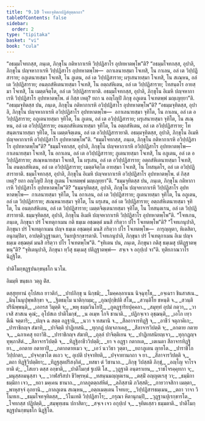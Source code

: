 ```yaml
---
title: "9.10 โจทกจุทิตกปฏิสํยุตฺตกถา"
tableOfContents: false
sidebar:
  order: 2
type: "tipitaka"
basket: "vi"
book: "cula"
---
```



<DynamicBreadcrumb />

<Division number="401" book="cula">

<Paragraph number="1936" book="cula">
“อธมฺมโจทกสฺส, ภนฺเต, ภิกฺขุโน กติหากาเรหิ วิปฺปฏิสาโร อุปทหาตพฺโพ”ติ? “อธมฺมโจทกสฺส, อุปาลิ, ภิกฺขุโน ปญฺจหากาเรหิ วิปฺปฏิสาโร อุปทหาตพฺโพ—  อกาเลนายสฺมา โจเทสิ, โน กาเลน, อลํ เต วิปฺปฏิสาราย; อภูเตนายสฺมา โจเทสิ, โน ภูเตน, อลํ เต วิปฺปฏิสาราย; ผรุเสนายสฺมา โจเทสิ, โน สเณฺหน, อลํ เต วิปฺปฏิสาราย; อนตฺถสํหิเตนายสฺมา โจเทสิ, โน อตฺถสํหิเตน, อลํ เต วิปฺปฏิสาราย; โทสนฺตโร อายสฺมา โจเทสิ, โน เมตฺตจิตฺโต, อลํ เต วิปฺปฏิสารายาติ. อธมฺมโจทกสฺส, อุปาลิ, ภิกฺขุโน อิเมหิ ปญฺจหากาเรหิ วิปฺปฏิสาโร อุปทหาตพฺโพ. ตํ กิสฺส เหตุ? ยถา น อญฺโญปิ ภิกฺขุ อภูเตน โจเทตพฺพํ มญฺเญยฺยา”ติ.
</Paragraph>

<Paragraph number="1937" book="cula">
“อธมฺมจุทิตสฺส ปน, ภนฺเต, ภิกฺขุโน กติหากาเรหิ อวิปฺปฏิสาโร อุปทหาตพฺโพ”ติ? “อธมฺมจุทิตสฺส, อุปาลิ, ภิกฺขุโน ปญฺจหากาเรหิ อวิปฺปฏิสาโร อุปทหาตพฺโพ—  อกาเลนายสฺมา จุทิโต, โน กาเลน, อลํ เต อวิปฺปฏิสาราย; อภูเตนายสฺมา จุทิโต, โน ภูเตน, อลํ เต อวิปฺปฏิสาราย; ผรุเสนายสฺมา จุทิโต, โน สเณฺหน, อลํ เต อวิปฺปฏิสาราย; อนตฺถสํหิเตนายสฺมา จุทิโต, โน อตฺถสํหิเตน, อลํ เต อวิปฺปฏิสาราย; โทสนฺตเรนายสฺมา จุทิโต, โน เมตฺตจิตฺเตน, อลํ เต อวิปฺปฏิสารายาติ. อธมฺมจุทิตสฺส, อุปาลิ, ภิกฺขุโน อิเมหิ ปญฺจหากาเรหิ อวิปฺปฏิสาโร อุปทหาตพฺโพ”ติ.
</Paragraph>

<Paragraph number="1938" book="cula">
“ธมฺมโจทกสฺส, ภนฺเต, ภิกฺขุโน กติหากาเรหิ อวิปฺปฏิสาโร อุปทหาตพฺโพ”ติ? “ธมฺมโจทกสฺส, อุปาลิ, ภิกฺขุโน ปญฺจหากาเรหิ อวิปฺปฏิสาโร อุปทหาตพฺโพ—  กาเลนายสฺมา โจเทสิ, โน อกาเลน, อลํ เต อวิปฺปฏิสาราย; ภูเตนายสฺมา โจเทสิ, โน อภูเตน, อลํ เต อวิปฺปฏิสาราย; สเณฺหนายสฺมา โจเทสิ, โน ผรุเสน, อลํ เต อวิปฺปฏิสาราย; อตฺถสํหิเตนายสฺมา โจเทสิ, โน อนตฺถสํหิเตน, อลํ เต อวิปฺปฏิสาราย; เมตฺตจิตฺโต อายสฺมา โจเทสิ, โน โทสนฺตโร, อลํ เต อวิปฺปฏิสารายาติ. ธมฺมโจทกสฺส, อุปาลิ, ภิกฺขุโน อิเมหิ ปญฺจหากาเรหิ อวิปฺปฏิสาโร อุปทหาตพฺโพ. ตํ กิสฺส เหตุ? ยถา อญฺโญปิ ภิกฺขุ ภูเตน โจเทตพฺพํ มญฺเญยฺยา”ติ.
</Paragraph>

<Paragraph number="1939" book="cula">
“ธมฺมจุทิตสฺส ปน, ภนฺเต, ภิกฺขุโน กติหากาเรหิ วิปฺปฏิสาโร อุปทหาตพฺโพ”ติ? “ธมฺมจุทิตสฺส, อุปาลิ, ภิกฺขุโน ปญฺจหากาเรหิ วิปฺปฏิสาโร อุปทหาตพฺโพ—  กาเลนายสฺมา จุทิโต, โน อกาเลน, อลํ เต วิปฺปฏิสาราย; ภูเตนายสฺมา จุทิโต, โน อภูเตน, อลํ เต วิปฺปฏิสาราย; สเณฺหนายสฺมา จุทิโต, โน ผรุเสน, อลํ เต วิปฺปฏิสาราย; อตฺถสํหิเตนายสฺมา จุทิโต, โน อนตฺถสํหิเตน, อลํ เต วิปฺปฏิสาราย; เมตฺตจิตฺเตนายสฺมา จุทิโต, โน โทสนฺตเรน, อลํ เต วิปฺปฏิสารายาติ. ธมฺมจุทิตสฺส, อุปาลิ, ภิกฺขุโน อิเมหิ ปญฺจหากาเรหิ วิปฺปฏิสาโร อุปทหาตพฺโพ”ติ.
</Paragraph>

<Paragraph number="1940" book="cula">
“โจทเกน, ภนฺเต, ภิกฺขุนา ปรํ โจเทตุกาเมน กติ ธมฺเม อชฺฌตฺตํ มนสิ กริตฺวา ปโร โจเทตพฺโพ”ติ? “โจทเกนุปาลิ, ภิกฺขุนา ปรํ โจเทตุกาเมน ปญฺจ ธมฺเม อชฺฌตฺตํ มนสิ กริตฺวา ปโร โจเทตพฺโพ—  การุญฺญตา, หิเตสิตา, อนุกมฺปิตา, อาปตฺติวุฏฺฐานตา, วินยปุเรกฺขารตาติ. โจทเกนุปาลิ, ภิกฺขุนา ปรํ โจเทตุกาเมน อิเม ปญฺจ ธมฺเม อชฺฌตฺตํ มนสิ กริตฺวา ปโร โจเทตพฺโพ”ติ.
</Paragraph>

<Paragraph number="1941" book="cula">
“จุทิเตน ปน, ภนฺเต, ภิกฺขุนา กติสุ ธมฺเมสุ ปติฏฺฐาตพฺพนฺ”ติ? “จุทิเตนุปาลิ, ภิกฺขุนา ทฺวีสุ ธมฺเมสุ ปติฏฺฐาตพฺพํ—  สจฺเจ จ อกุปฺเป จา”ติ.

</Paragraph>
</Division>

<Paragraph number="1942" book="cula">
ทุติยภาณวาโร นิฏฺฐิโต.

  
ปาติโมกฺขฏฺฐปนกฺขนฺธโก นวโม.

  
อิมมฺหิ ขนฺธเก วตฺถู ติํส.



</Paragraph>

<Paragraph number="1943" type="center" book="cula">
ตสฺสุทฺทานํ


</Paragraph>

<Paragraph number="1944" type="verses" book="cula">
อุโปสเถ ยาวติกํ,_  
_ปาปภิกฺขุ น นิกฺขมิ;_  
_โมคฺคลฺลาเนน นิจฺฉุทฺโธ,_  
_อจฺเฉรา ชินสาสเน._  

</Paragraph>

<Paragraph number="1945" type="verses" book="cula">
_นินฺโนนุปุพฺพสิกฺขา จ,_  
_ฐิตธมฺโม นาติกฺกมฺม;_  
_กุณปุกฺขิปติ สํโฆ,_  
_สวนฺติโย ชหนฺติ จ._  

</Paragraph>

<Paragraph number="1946" type="verses" book="cula">
_สวนฺติ ปรินิพฺพนฺติ,_  
_เอกรส วิมุตฺติ จ;_  
_พหุ ธมฺมวินโยปิ,_  
_ภูตฏฺฐาริยปุคฺคลา._  

</Paragraph>

<Paragraph number="1947" type="verses" book="cula">
_สมุทฺทํ อุปมํ กตฺวา,_  
_วาเจสิ สาสเน คุณํ;_  
อุโปสเถ ปาติโมกฺขํ,_  
_น อเมฺห โกจิ ชานาติ._  

</Paragraph>

<Paragraph number="1948" type="verses" book="cula">
_ปฏิกจฺเจว อุชฺฌนฺติ,_  
_เอโก เทฺว ตีณิ จตฺตาริ;_  
_ปญฺจ ฉ สตฺต อฏฺฐานิ,_  
_นวา จ ทสมานิ จ._  

</Paragraph>

<Paragraph number="1949" type="verses" book="cula">
_สีลอาจารทิฏฺฐิ จ,_  
_อาชีวํ จตุภาคิเก;_  
_ปาราชิกญฺจ สํฆาทิ,_  
_ปาจิตฺติ ปาฏิเทสนิ._  

</Paragraph>

<Paragraph number="1950" type="verses" book="cula">
_ทุกฺกฏํ ปญฺจภาเคสุ,_  
_สีลาจารวิปตฺติ จ;_  
_อกตาย กตาย จ,_  
_ฉภาเคสุ ยถาวิธิ._  

</Paragraph>

<Paragraph number="1951" type="verses" book="cula">
_ปาราชิกญฺจ สํฆาทิ,_  
_ถุลฺลํ ปาจิตฺติเยน จ;_  
_ปาฏิเทสนิยญฺเจว,_  
_ทุกฺกฏญฺจ ทุพฺภาสิตํ._  

</Paragraph>

<Paragraph number="1952" type="verses" book="cula">
_สีลาจารวิปตฺติ จ,_  
_ทิฏฺฐิอาชีววิปตฺติ;_  
_ยา จ อฏฺฐา กตากเต,_  
_เตเนตา สีลาจารทิฏฺฐิยา._  

</Paragraph>

<Paragraph number="1953" type="verses" book="cula">
_อกตาย กตายาปิ,_  
_กตากตายเมว จ;_  
_เอวํ นววิธา วุตฺตา,_  
_ยถาภูเตน ญายโต._  

</Paragraph>

<Paragraph number="1954" type="verses" book="cula">
_ปาราชิโก วิปฺปกตา,_  
_ปจฺจกฺขาโต ตเถว จ;_  
อุเปติ ปจฺจาทิยติ,_  
_ปจฺจาทานกถา จ ยา._  

</Paragraph>

<Paragraph number="1955" type="verses" book="cula">
_สีลาจารวิปตฺติ จ,_  
_ตถา ทิฏฺฐิวิปตฺติยา;_  
_ทิฏฺฐสุตปริสงฺกิตํ,_  
_ทสธา ตํ วิชานาถ._  

</Paragraph>

<Paragraph number="1956" type="verses" book="cula">
_ภิกฺขุ วิปสฺสติ ภิกฺขุํ,_  
_อญฺโญ จาโรจยาติ ตํ;_  
_โสเยว ตสฺส อกฺขาติ,_  
_ปาติโมกฺขํ ฐเปติ โส._  

</Paragraph>

<Paragraph number="1957" type="verses" book="cula">
_วุฏฺฐาติ อนฺตราเยน,_  
_ราชโจรคฺคุทกา จ;_  
_มนุสฺสอมนุสฺสา จ,_  
_วาฬสรีสปา ชีวิพฺรหฺมํ._  

</Paragraph>

<Paragraph number="1958" type="verses" book="cula">
_ทสนฺนมญฺญตเรน,_  
_ตสฺมิํ อญฺญตเรสุ วา;_  
_ธมฺมิกาธมฺมิกา เจว,_  
_ยถา มคฺเคน ชานาถ._  

</Paragraph>

<Paragraph number="1959" type="verses" book="cula">
_กาลภูตตฺถสํหิตํ,_  
_ลภิสฺสามิ ภวิสฺสติ;_  
_กายวาจสิกา เมตฺตา,_  
_พาหุสจฺจํ อุภยานิ._  

</Paragraph>

<Paragraph number="1960" type="verses" book="cula">
_กาลภูเตน สเณฺหน,_  
_อตฺถเมตฺเตน โจทเย;_  
_วิปฺปฏิสารธมฺเมน,_  
_ตถา วาจา วิโนทเย._  

</Paragraph>

<Paragraph number="1961" type="verses" book="cula">
_ธมฺมโจทจุทิตสฺส,_  
_วิโนเทติ วิปฺปฏิสาโร;_  
_กรุณา หิตานุกมฺปิ,_  
_วุฏฺฐานปุเรกฺขารโต._  

</Paragraph>

<Paragraph number="1962" type="verses" book="cula">
_โจทกสฺส ปฏิปตฺติ,_  
_สมฺพุทฺเธน ปกาสิตา;_  
_สจฺเจ เจว อกุปฺเป จ,_  
_จุทิตเสฺสว ธมฺมตาติ._  


</Paragraph>

<Paragraph number="1963" type="center" book="cula">
ปาติโมกฺขฏฺฐปนกฺขนฺธโก นิฏฺฐิโต.
</Paragraph>